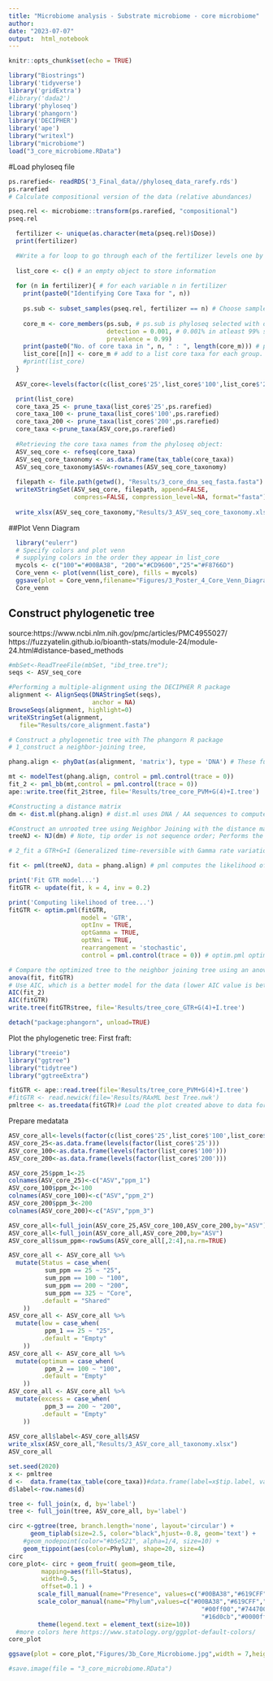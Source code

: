---
title: "Microbiome analysis - Substrate microbiome - core microbiome"
author: 
date: "2023-07-07"
output:  html_notebook
---

```{r setup, include=FALSE}
knitr::opts_chunk$set(echo = TRUE)
```


```{r, echo=FALSE}

library("Biostrings")
library('tidyverse')
library('gridExtra')
#library('dada2')
library('phyloseq')
library('phangorn')
library('DECIPHER')
library('ape')
library("writexl")
library("microbiome")
load("3_core_microbiome.RData")

```
#Load phyloseq file
```{r cars}

ps.rarefied<- readRDS('3_Final_data//phyloseq_data_rarefy.rds')
ps.rarefied
# Calculate compositional version of the data (relative abundances)

pseq.rel <- microbiome::transform(ps.rarefied, "compositional")
pseq.rel
```
```{r}

  fertilizer <- unique(as.character(meta(pseq.rel)$Dose))
  print(fertilizer)

  #Write a for loop to go through each of the fertilizer levels one by one and combine identified core taxa into a list.
  
  list_core <- c() # an empty object to store information
  
  for (n in fertilizer){ # for each variable n in fertilizer
    print(paste0("Identifying Core Taxa for ", n))
    
    ps.sub <- subset_samples(pseq.rel, fertilizer == n) # Choose sample from DiseaseState by n
    
    core_m <- core_members(ps.sub, # ps.sub is phyloseq selected with only samples from g 
                           detection = 0.001, # 0.001% in atleast 99% samples 
                           prevalence = 0.99)
    print(paste0("No. of core taxa in ", n, " : ", length(core_m))) # print core taxa identified in each DiseaseState.
    list_core[[n]] <- core_m # add to a list core taxa for each group.
    #print(list_core)
  }  
  
  ASV_core<-levels(factor(c(list_core$'25',list_core$'100',list_core$'200')))

  print(list_core)
  core_taxa_25 <- prune_taxa(list_core$'25',ps.rarefied)
  core_taxa_100 <- prune_taxa(list_core$'100',ps.rarefied)
  core_taxa_200 <- prune_taxa(list_core$'200',ps.rarefied)
  core_taxa <-prune_taxa(ASV_core,ps.rarefied)
  
  #Retrieving the core taxa names from the phyloseq object:
  ASV_seq_core <- refseq(core_taxa)
  ASV_seq_core_taxonomy <- as.data.frame(tax_table(core_taxa))
  ASV_seq_core_taxonomy$ASV<-rownames(ASV_seq_core_taxonomy)
  
  filepath <- file.path(getwd(), "Results/3_core_dna_seq_fasta.fasta")
  writeXStringSet(ASV_seq_core, filepath, append=FALSE,
                  compress=FALSE, compression_level=NA, format="fasta")
  
  write_xlsx(ASV_seq_core_taxonomy,"Results/3_ASV_seq_core_taxonomy.xlsx")
```
##Plot Venn Diagram
```{r}
  library("eulerr")
  # Specify colors and plot venn
  # supplying colors in the order they appear in list_core
  mycols <- c("100"="#00BA38", "200"="#CD9600","25"="#F8766D") 
  Core_venn <- plot(venn(list_core), fills = mycols) 
  ggsave(plot = Core_venn,filename="Figures/3_Poster_4_Core_Venn_Diagram.png",width = 2.5,height = 2.5)
  Core_venn 
```

## Construct phylogenetic tree
source:https://www.ncbi.nlm.nih.gov/pmc/articles/PMC4955027/
https://fuzzyatelin.github.io/bioanth-stats/module-24/module-24.html#distance-based_methods


```{r}
#mbSet<-ReadTreeFile(mbSet, "ibd_tree.tre");
seqs <- ASV_seq_core

#Performing a multiple-alignment using the DECIPHER R package
alignment <- AlignSeqs(DNAStringSet(seqs),
                       anchor = NA)
BrowseSeqs(alignment, highlight=0)
writeXStringSet(alignment,
   file="Results/core_alignment.fasta")

# Construct a phylogenetic tree with The phangorn R package
# 1_construct a neighbor-joining tree,

phang.align <- phyDat(as(alignment, 'matrix'), type = 'DNA') # These function transform several DNA formats into the phyDat format.

mt <- modelTest(phang.align, control = pml.control(trace = 0))
fit_2 <- pml_bb(mt,control = pml.control(trace = 0))
ape::write.tree(fit_2$tree, file='Results/tree_core_PVM+G(4)+I.tree')

#Constructing a distance matrix
dm <- dist.ml(phang.align) # dist.ml uses DNA / AA sequences to compute distances under different substitution models

#Construct an unrooted tree using Neighbor Joining with the distance matrix (Saitou and Nei 1987; Studier and Keppler 1988). 
treeNJ <- NJ(dm) # Note, tip order is not sequence order; Performs the neighbor-joining tree estimation of Saitou and Nei (1987)

# 2_fit a GTR+G+I (Generalized time-reversible with Gamma rate variation) maximum likelihood tree using the neighbor-joining tree as a starting point.

fit <- pml(treeNJ, data = phang.align) # pml computes the likelihood of a phylogenetic tree given a sequence alignment and a model

print('Fit GTR model...')
fitGTR <- update(fit, k = 4, inv = 0.2)

print('Computing likelihood of tree...')
fitGTR <- optim.pml(fitGTR,
                    model = 'GTR',
                    optInv = TRUE,
                    optGamma = TRUE,
                    optNni = TRUE,
                    rearrangement = 'stochastic',
                    control = pml.control(trace = 0)) # optim.pml optimizes the different model parameters.

# Compare the optimized tree to the neighbor joining tree using an anova
anova(fit, fitGTR)
# Use AIC, which is a better model for the data (lower AIC value is better)
AIC(fit_2)
AIC(fitGTR)
write.tree(fitGTR$tree, file='Results/tree_core_GTR+G(4)+I.tree')

detach("package:phangorn", unload=TRUE)
```

Plot the phylogenetic tree: First fraft:
```{r pressure, warning=FALSE, include=FALSE}
library("treeio")
library("ggtree")
library("tidytree")
library("ggtreeExtra")

fitGTR <- ape::read.tree(file='Results/tree_core_PVM+G(4)+I.tree')
#fitGTR <- read.newick(file='Results/RAxML best Tree.nwk')
pmltree <- as.treedata(fitGTR)# Load the plot created above to data format for treeio

```

Prepare medatata
```{r}
ASV_core_all<-levels(factor(c(list_core$'25',list_core$'100',list_core$'200')))
ASV_core_25<-as.data.frame(levels(factor(list_core$'25')))
ASV_core_100<-as.data.frame(levels(factor(list_core$'100')))
ASV_core_200<-as.data.frame(levels(factor(list_core$'200')))

ASV_core_25$ppm_1<-25
colnames(ASV_core_25)<-c("ASV","ppm_1")
ASV_core_100$ppm_2<-100
colnames(ASV_core_100)<-c("ASV","ppm_2")
ASV_core_200$ppm_3<-200
colnames(ASV_core_200)<-c("ASV","ppm_3")

ASV_core_all<-full_join(ASV_core_25,ASV_core_100,ASV_core_200,by="ASV")
ASV_core_all<-full_join(ASV_core_all,ASV_core_200,by="ASV")
ASV_core_all$sum_ppm<-rowSums(ASV_core_all[,2:4],na.rm=TRUE)

ASV_core_all <- ASV_core_all %>%
  mutate(Status = case_when(
          sum_ppm == 25 ~ "25",
          sum_ppm == 100 ~ "100",
          sum_ppm == 200 ~ "200",
          sum_ppm == 325 ~ "Core",
         .default = "Shared"
    ))
ASV_core_all <- ASV_core_all %>%
  mutate(low = case_when(
          ppm_1 == 25 ~ "25",
         .default = "Empty"
    ))
ASV_core_all <- ASV_core_all %>%
  mutate(optimum = case_when(
          ppm_2 == 100 ~ "100",
         .default = "Empty"
    ))
ASV_core_all <- ASV_core_all %>%
  mutate(excess = case_when(
          ppm_3 == 200 ~ "200",
         .default = "Empty"
    ))
  
ASV_core_all$label<-ASV_core_all$ASV
write_xlsx(ASV_core_all,"Results/3_ASV_core_all_taxonomy.xlsx")
ASV_core_all
```

```{r}
set.seed(2020)
x <- pmltree
d <-  data.frame(tax_table(core_taxa))#data.frame(label=x$tip.label, var1=abs(rnorm(30)), var2=abs(rnorm(30)))
d$label<-row.names(d)

tree <- full_join(x, d, by='label')
tree <- full_join(tree, ASV_core_all, by='label')

circ <-ggtree(tree, branch.length='none', layout='circular') +
      geom_tiplab(size=2.5, color="black",hjust=-0.8, geom='text') +
    #geom_nodepoint(color="#b5e521", alpha=1/4, size=10) +
    geom_tippoint(aes(color=Phylum), shape=20, size=4) 
circ   
core_plot<- circ + geom_fruit( geom=geom_tile,
         mapping=aes(fill=Status),
         width=0.5,
         offset=0.1 ) + 
        scale_fill_manual(name="Presence", values=c("#00BA38","#619CFF","#F8766D","yellow","#b5b5b5")) +
        scale_color_manual(name="Phylum",values=c("#00BA38","#619CFF","#F8766D","#E4CD05","#b5b5b5",
                                                     "#00ff00","#744700","#ff0000","#404040","#9c27b0",
                                                     "#16d0cb","#0000ff","#ff00cc"))    +
        theme(legend.text = element_text(size=10))
  #more colors here https://www.statology.org/ggplot-default-colors/
core_plot

ggsave(plot = core_plot,"Figures/3b_Core_Microbiome.jpg",width = 7,height = 6,dpi=2100)
```

```{r}
#save.image(file = "3_core_microbiome.RData")
```

